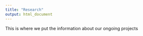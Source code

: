```yaml
---
title: "Research"
output: html_document
---
```



This is where we put the information about our ongoing projects